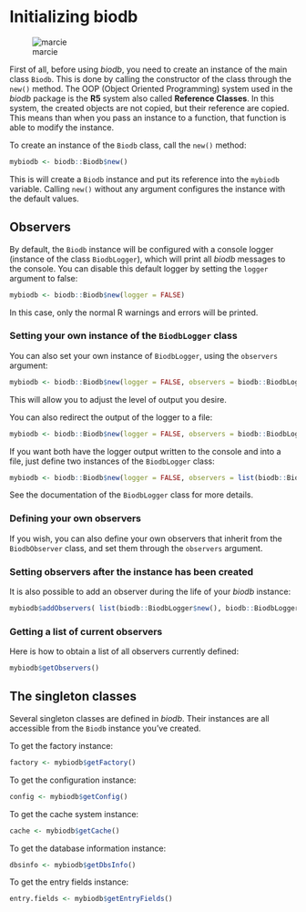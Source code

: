 <!--
%\VignetteEngine{knitr::rmarkdown}
%\VignetteIndexEntry{Initializing biodb}
-->

# Initializing biodb

![marcie](Marcie_from_Peanuts.png)

First of all, before using *biodb*, you need to create an instance of the main class `Biodb`. This is done by calling the constructor of the class through the `new()` method. The OOP (Object Oriented Programming) system used in the *biodb* package is the **R5** system also called **Reference Classes**. In this system, the created objects are not copied, but their reference are copied. This means than when you pass an instance to a function, that function is able to modify the instance.

To create an instance of the `Biodb` class, call the `new()` method:
```r
mybiodb <- biodb::Biodb$new()
```
This is will create a `Biodb` instance and put its reference into the `mybiodb` variable. Calling `new()` without any argument configures the instance with the default values.

## Observers

By default, the `Biodb` instance will be configured with a console logger (instance of the class `BiodbLogger`), which will print all *biodb* messages to the console.
You can disable this default logger by setting the `logger` argument to false:
```r
mybiodb <- biodb::Biodb$new(logger = FALSE)
```
In this case, only the normal R warnings and errors will be printed.

### Setting your own instance of the `BiodbLogger` class

You can also set your own instance of `BiodbLogger`, using the `observers` argument:
```r
mybiodb <- biodb::Biodb$new(logger = FALSE, observers = biodb::BiodbLogger$new(verbose.level = as.integer(2)))
```
This will allow you to adjust the level of output you desire.

You can also redirect the output of the logger to a file:
```r
mybiodb <- biodb::Biodb$new(logger = FALSE, observers = biodb::BiodbLogger$new(file = 'mybiodb.log'))
```

If you want both have the logger output written to the console and into a file, just define two instances of the `BiodbLogger` class:
```r
mybiodb <- biodb::Biodb$new(logger = FALSE, observers = list(biodb::BiodbLogger$new(), biodb::BiodbLogger$new(file = 'mybiodb2.log')))
```

See the documentation of the `BiodbLogger` class for more details.

### Defining your own observers

If you wish, you can also define your own observers that inherit from the `BiodbObserver` class, and set them through the `observers` argument.

### Setting observers after the instance has been created

It is also possible to add an observer during the life of your *biodb* instance:
```r
mybiodb$addObservers( list(biodb::BiodbLogger$new(), biodb::BiodbLogger$new(file = 'mybiodb3.log')))
```

### Getting a list of current observers

Here is how to obtain a list of all observers currently defined:
```r
mybiodb$getObservers()
```

## The singleton classes

Several singleton classes are defined in *biodb*. Their instances are all accessible from the `Biodb` instance you've created.

To get the factory instance:
```r
factory <- mybiodb$getFactory()
```

To get the configuration instance:
```r
config <- mybiodb$getConfig()
```

To get the cache system instance:
```r
cache <- mybiodb$getCache()
```

To get the database information instance:
```r
dbsinfo <- mybiodb$getDbsInfo()
```

To get the entry fields instance:
```r
entry.fields <- mybiodb$getEntryFields()
```
